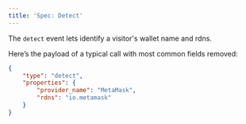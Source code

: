 ```yaml
---
title: 'Spec: Detect'
---
```


The `detect` event lets identify a visitor's wallet name and rdns.

Here’s the payload of a typical call with most common fields removed:

```json
{
    "type": "detect",   
    "properties": {
        "provider_name": "MetaMask",
        "rdns": "io.metamask"
    }
}
```